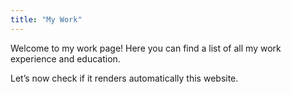 ```yaml
---
title: "My Work"
---
```


Welcome to my work page! Here you can find a list of all my work experience and education.

Let's now check if it renders automatically this website.